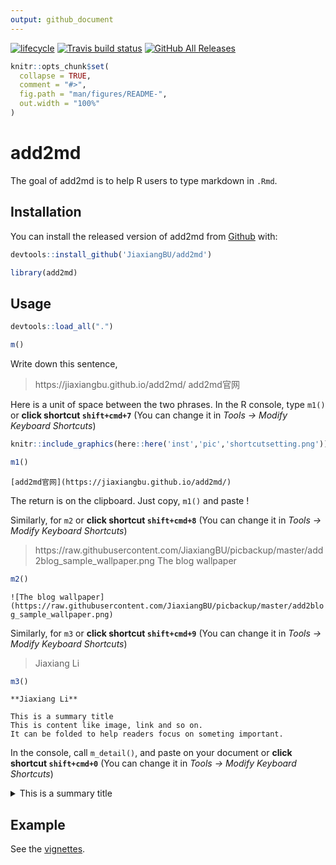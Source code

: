 ```yaml
---
output: github_document
---
```


<!-- README.md is generated from README.Rmd. Please edit that file -->

  [![lifecycle](https://img.shields.io/badge/lifecycle-experimental-orange.svg)](https://www.tidyverse.org/lifecycle/#experimental)
  [![Travis build status](https://travis-ci.org/JiaxiangBU/add2md.svg?branch=master)](https://travis-ci.org/JiaxiangBU/add2md)
  [![GitHub All Releases](https://img.shields.io/github/downloads/JiaxiangBU/add2md/total.svg)](https://github.com/JiaxiangBU/add2md)

```r
knitr::opts_chunk$set(
  collapse = TRUE,
  comment = "#>",
  fig.path = "man/figures/README-",
  out.width = "100%"
)
```
# add2md

The goal of add2md is to
help R users to type markdown in `.Rmd`.


## Installation

You can install the released version of add2md from [Github](https://github.com/JiaxiangBU/add2md) with:

```r
devtools::install_github('JiaxiangBU/add2md')
```

```r
library(add2md)
```

## Usage

```r
devtools::load_all(".")
```

```r
m()
```

Write down this sentence,

> https://jiaxiangbu.github.io/add2md/ add2md官网

Here is a unit of space between the two phrases. In the R console, type `m1()` or 
**click shortcut `shift+cmd+7`** (You can change it in *Tools -> Modify Keyboard Shortcuts*)

```r
knitr::include_graphics(here::here('inst','pic','shortcutsetting.png'))
```


```r
m1()
```

`[add2md官网](https://jiaxiangbu.github.io/add2md/)`

The return is on the clipboard. Just copy, `m1()` and paste !

Similarly, for `m2` or
**click shortcut `shift+cmd+8`** (You can change it in *Tools -> Modify Keyboard Shortcuts*)


> https://raw.githubusercontent.com/JiaxiangBU/picbackup/master/add2blog_sample_wallpaper.png The blog wallpaper


```r
m2()
```
 
`![The blog wallpaper](https://raw.githubusercontent.com/JiaxiangBU/picbackup/master/add2blog_sample_wallpaper.png)`

Similarly, for `m3` or
**click shortcut `shift+cmd+9`** (You can change it in *Tools -> Modify Keyboard Shortcuts*)


> Jiaxiang Li
 
```r
m3()
```

`**Jiaxiang Li**`



```
This is a summary title
This is content like image, link and so on.
It can be folded to help readers focus on someting important. 
```

In the console, call `m_detail()`, and paste on your document or
**click shortcut `shift+cmd+0`** (You can change it in *Tools -> Modify Keyboard Shortcuts*)

<details>
<summary>This is a summary title</summary>

This is content like image, link and so on.
It can be folded to help readers focus on someting important. 

</details>

## Example

See the [vignettes](https://jiaxiangbu.github.io/add2md/articles/).
